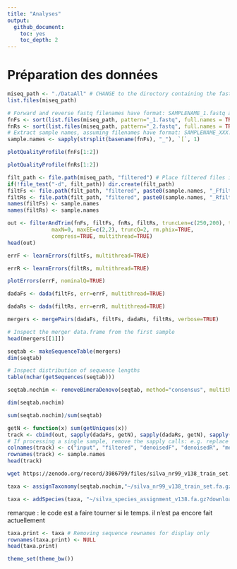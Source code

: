 ```yaml
---
title: "Analyses"
output:
  github_document:
    toc: yes
    toc_depth: 2
---
```


# Préparation des données

```r
miseq_path <- "./DataAll" # CHANGE to the directory containing the fastq files after unzipping.
list.files(miseq_path)
```

```r
# Forward and reverse fastq filenames have format: SAMPLENAME_1.fastq and SAMPLENAME_2.fastq
fnFs <- sort(list.files(miseq_path, pattern="_1.fastq", full.names = TRUE))
fnRs <- sort(list.files(miseq_path, pattern="_2.fastq", full.names = TRUE))
# Extract sample names, assuming filenames have format: SAMPLENAME_XXX.fastq
sample.names <- sapply(strsplit(basename(fnFs), "_"), `[`, 1)
```


```r
plotQualityProfile(fnFs[1:2])
```

```r
plotQualityProfile(fnRs[1:2])
```


```r
filt_path <- file.path(miseq_path, "filtered") # Place filtered files in filtered/ subdirectory
if(!file_test("-d", filt_path)) dir.create(filt_path)
filtFs <- file.path(filt_path, "filtered", paste0(sample.names, "_Ffilt.fastq.gz"))
filtRs <- file.path(filt_path, "filtered", paste0(sample.names, "_Rfilt.fastq.gz"))
names(filtFs) <- sample.names
names(filtRs) <- sample.names
```

```r
out <- filterAndTrim(fnFs, filtFs, fnRs, filtRs, truncLen=c(250,200), trimLeft =8,
              maxN=0, maxEE=c(2,2), truncQ=2, rm.phix=TRUE,
              compress=TRUE, multithread=TRUE)
head(out)
```

```r
errF <- learnErrors(filtFs, multithread=TRUE)
```
```r
errR <- learnErrors(filtRs, multithread=TRUE)
```

```r
plotErrors(errF, nominalQ=TRUE)
```


```r
dadaFs <- dada(filtFs, err=errF, multithread=TRUE)
```

```r
dadaRs <- dada(filtRs, err=errR, multithread=TRUE)
```

```r
mergers <- mergePairs(dadaFs, filtFs, dadaRs, filtRs, verbose=TRUE)
```


```r
# Inspect the merger data.frame from the first sample
head(mergers[[1]])
```

```r
seqtab <- makeSequenceTable(mergers)
dim(seqtab)
```

```r
# Inspect distribution of sequence lengths
table(nchar(getSequences(seqtab)))
```

```r
seqtab.nochim <- removeBimeraDenovo(seqtab, method="consensus", multithread=TRUE, verbose=TRUE)
```
```r
dim(seqtab.nochim)
```

```r
sum(seqtab.nochim)/sum(seqtab)
```

```r
getN <- function(x) sum(getUniques(x))
track <- cbind(out, sapply(dadaFs, getN), sapply(dadaRs, getN), sapply(mergers, getN), rowSums(seqtab.nochim))
# If processing a single sample, remove the sapply calls: e.g. replace sapply(dadaFs, getN) with getN(dadaFs)
colnames(track) <- c("input", "filtered", "denoisedF", "denoisedR", "merged", "nonchim")
rownames(track) <- sample.names
head(track)
```
```bash
wget https://zenodo.org/record/3986799/files/silva_nr99_v138_train_set.fa.gz?download=1
```

```r
taxa <- assignTaxonomy(seqtab.nochim,"~/silva_nr99_v138_train_set.fa.gz?download=1", multithread = TRUE)
```

```r
taxa <- addSpecies(taxa, "~/silva_species_assignment_v138.fa.gz?download=1")
```
remarque : le code est a faire tourner si le temps. il n'est pa encore fait actuellement 


```r
taxa.print <- taxa # Removing sequence rownames for display only
rownames(taxa.print) <- NULL
head(taxa.print)
```
 

```r
theme_set(theme_bw())
```

